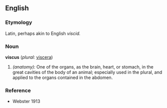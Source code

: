 ==English==

===Etymology===
Latin, perhaps akin to English ''viscid.''

===Noun===
'''viscus'''  (''plural:'' [[viscera]])
# ''(anatomy):'' One of the organs, as the brain, heart, or stomach, in the great cavities of the body of an animal;  especially used in the plural, and applied to the organs contained in the abdomen.

===Reference===
*Webster 1913